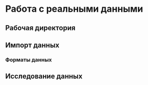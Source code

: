 # Работа с реальными данными

## Рабочая директория

## Импорт данных

### Форматы данных

## Исследование данных
